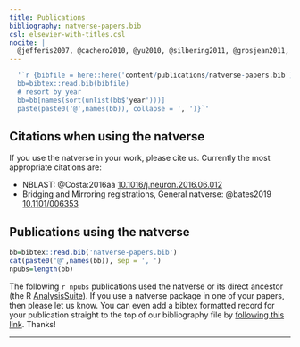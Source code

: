 ```yaml
---
title: Publications
bibliography: natverse-papers.bib
csl: elsevier-with-titles.csl
nocite: | 
  @jefferis2007, @cachero2010, @yu2010, @silbering2011, @grosjean2011, @kohl2013, @manton2014, @Costa:2016aa, @Panser:2016aa, @Eichler:2017aa, @Sutcliffe:2017aa, @PrietoGodino:2017aa, @Saumweber:2018aa, @Bogovic376384, @Clemens:2018aa, @Jeanne:2018aa, @Huoviala394403, @Zheng:2018aa, @Chin:2018aa, @Dolan:2018aa, @Ding:2019aa, @Li605634, @Auer546507, @Dolan404277, @Frechter336982, @Sayin259119, @bates2019
---
```


```r
  '`r {bibfile = here::here('content/publications/natverse-papers.bib')
  bb=bibtex::read.bib(bibfile)
  # resort by year
  bb=bb[names(sort(unlist(bb$'year')))]
  paste(paste0('@',names(bb)), collapse = ', ')}`'
```
 

## Citations when using the natverse

If you use the natverse in your work, please cite us. Currently the most appropriate
citations are:

* NBLAST: @Costa:2016aa [10.1016/j.neuron.2016.06.012](https://doi.org/10.1016/j.neuron.2016.06.012)
* Bridging and Mirroring registrations, General natverse: @bates2019 [10.1101/006353](https://doi.org/10.1101/006353)


## Publications using the natverse

<!-- Note that for some reason I needed to use the absolute path + here in the YAML header-->
<!-- although in this snippet, the bare filename without any path worked as expected -->
```r
bb=bibtex::read.bib('natverse-papers.bib')
cat(paste0('@',names(bb)), sep = ', ')
npubs=length(bb)
```


The following `r npubs` publications used the natverse or its direct ancestor 
(the R [AnalysisSuite](https://github.com/jefferis/AnalysisSuite)).
If you use a natverse package in one of your papers, then please let us know. 
You can even add a bibtex formatted record for your publication straight to the
top of our bibliography file
by [following this link](https://github.com/natverse/natverse_hugo/edit/dev_pages/content/publications/natverse-papers.bib). Thanks!

---